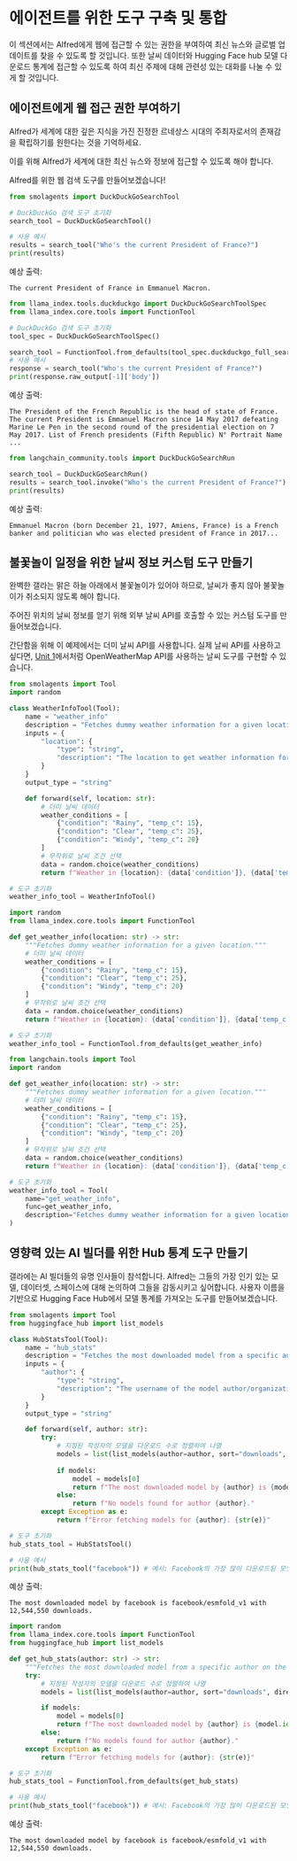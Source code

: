 # 에이전트를 위한 도구 구축 및 통합

이 섹션에서는 Alfred에게 웹에 접근할 수 있는 권한을 부여하여 최신 뉴스와 글로벌 업데이트를 찾을 수 있도록 할 것입니다.
또한 날씨 데이터와 Hugging Face hub 모델 다운로드 통계에 접근할 수 있도록 하여 최신 주제에 대해 관련성 있는 대화를 나눌 수 있게 할 것입니다.

## 에이전트에게 웹 접근 권한 부여하기

Alfred가 세계에 대한 깊은 지식을 가진 진정한 르네상스 시대의 주최자로서의 존재감을 확립하기를 원한다는 것을 기억하세요.

이를 위해 Alfred가 세계에 대한 최신 뉴스와 정보에 접근할 수 있도록 해야 합니다.

Alfred를 위한 웹 검색 도구를 만들어보겠습니다!

<hfoptions id="agents-frameworks">
<hfoption id="smolagents">

```python
from smolagents import DuckDuckGoSearchTool

# DuckDuckGo 검색 도구 초기화
search_tool = DuckDuckGoSearchTool()

# 사용 예시
results = search_tool("Who's the current President of France?")
print(results)
```

예상 출력:

```
The current President of France in Emmanuel Macron.
```

</hfoption>
<hfoption id="llama-index">

```python
from llama_index.tools.duckduckgo import DuckDuckGoSearchToolSpec
from llama_index.core.tools import FunctionTool

# DuckDuckGo 검색 도구 초기화
tool_spec = DuckDuckGoSearchToolSpec()

search_tool = FunctionTool.from_defaults(tool_spec.duckduckgo_full_search)
# 사용 예시
response = search_tool("Who's the current President of France?")
print(response.raw_output[-1]['body'])
```

예상 출력:

```
The President of the French Republic is the head of state of France. The current President is Emmanuel Macron since 14 May 2017 defeating Marine Le Pen in the second round of the presidential election on 7 May 2017. List of French presidents (Fifth Republic) N° Portrait Name ...
```

</hfoption>
<hfoption id="langgraph">

```python
from langchain_community.tools import DuckDuckGoSearchRun

search_tool = DuckDuckGoSearchRun()
results = search_tool.invoke("Who's the current President of France?")
print(results)
```

예상 출력:

```
Emmanuel Macron (born December 21, 1977, Amiens, France) is a French banker and politician who was elected president of France in 2017...
```

</hfoption>
</hfoptions>

## 불꽃놀이 일정을 위한 날씨 정보 커스텀 도구 만들기

완벽한 갤라는 맑은 하늘 아래에서 불꽃놀이가 있어야 하므로, 날씨가 좋지 않아 불꽃놀이가 취소되지 않도록 해야 합니다.

주어진 위치의 날씨 정보를 얻기 위해 외부 날씨 API를 호출할 수 있는 커스텀 도구를 만들어보겠습니다.

<Tip>
간단함을 위해 이 예제에서는 더미 날씨 API를 사용합니다. 실제 날씨 API를 사용하고 싶다면, <a href="../../unit1/tutorial">Unit 1</a>에서처럼 OpenWeatherMap API를 사용하는 날씨 도구를 구현할 수 있습니다.
</Tip>

<hfoptions id="agents-frameworks">
<hfoption id="smolagents">

```python
from smolagents import Tool
import random

class WeatherInfoTool(Tool):
    name = "weather_info"
    description = "Fetches dummy weather information for a given location."
    inputs = {
        "location": {
            "type": "string",
            "description": "The location to get weather information for."
        }
    }
    output_type = "string"

    def forward(self, location: str):
        # 더미 날씨 데이터
        weather_conditions = [
            {"condition": "Rainy", "temp_c": 15},
            {"condition": "Clear", "temp_c": 25},
            {"condition": "Windy", "temp_c": 20}
        ]
        # 무작위로 날씨 조건 선택
        data = random.choice(weather_conditions)
        return f"Weather in {location}: {data['condition']}, {data['temp_c']}°C"

# 도구 초기화
weather_info_tool = WeatherInfoTool()
```

</hfoption>
<hfoption id="llama-index">

```python
import random
from llama_index.core.tools import FunctionTool

def get_weather_info(location: str) -> str:
    """Fetches dummy weather information for a given location."""
    # 더미 날씨 데이터
    weather_conditions = [
        {"condition": "Rainy", "temp_c": 15},
        {"condition": "Clear", "temp_c": 25},
        {"condition": "Windy", "temp_c": 20}
    ]
    # 무작위로 날씨 조건 선택
    data = random.choice(weather_conditions)
    return f"Weather in {location}: {data['condition']}, {data['temp_c']}°C"

# 도구 초기화
weather_info_tool = FunctionTool.from_defaults(get_weather_info)
```

</hfoption>
<hfoption id="langgraph">

```python
from langchain.tools import Tool
import random

def get_weather_info(location: str) -> str:
    """Fetches dummy weather information for a given location."""
    # 더미 날씨 데이터
    weather_conditions = [
        {"condition": "Rainy", "temp_c": 15},
        {"condition": "Clear", "temp_c": 25},
        {"condition": "Windy", "temp_c": 20}
    ]
    # 무작위로 날씨 조건 선택
    data = random.choice(weather_conditions)
    return f"Weather in {location}: {data['condition']}, {data['temp_c']}°C"

# 도구 초기화
weather_info_tool = Tool(
    name="get_weather_info",
    func=get_weather_info,
    description="Fetches dummy weather information for a given location."
)
```

</hfoption>
</hfoptions>

## 영향력 있는 AI 빌더를 위한 Hub 통계 도구 만들기

갤라에는 AI 빌더들의 유명 인사들이 참석합니다. Alfred는 그들의 가장 인기 있는 모델, 데이터셋, 스페이스에 대해 논의하여 그들을 감동시키고 싶어합니다. 사용자 이름을 기반으로 Hugging Face Hub에서 모델 통계를 가져오는 도구를 만들어보겠습니다.

<hfoptions id="agents-frameworks">
<hfoption id="smolagents">

```python
from smolagents import Tool
from huggingface_hub import list_models

class HubStatsTool(Tool):
    name = "hub_stats"
    description = "Fetches the most downloaded model from a specific author on the Hugging Face Hub."
    inputs = {
        "author": {
            "type": "string",
            "description": "The username of the model author/organization to find models from."
        }
    }
    output_type = "string"

    def forward(self, author: str):
        try:
            # 지정된 작성자의 모델을 다운로드 수로 정렬하여 나열
            models = list(list_models(author=author, sort="downloads", direction=-1, limit=1))
            
            if models:
                model = models[0]
                return f"The most downloaded model by {author} is {model.id} with {model.downloads:,} downloads."
            else:
                return f"No models found for author {author}."
        except Exception as e:
            return f"Error fetching models for {author}: {str(e)}"

# 도구 초기화
hub_stats_tool = HubStatsTool()

# 사용 예시
print(hub_stats_tool("facebook")) # 예시: Facebook의 가장 많이 다운로드된 모델 가져오기
```

예상 출력:

```
The most downloaded model by facebook is facebook/esmfold_v1 with 12,544,550 downloads.
```

</hfoption>
<hfoption id="llama-index">

```python
import random
from llama_index.core.tools import FunctionTool
from huggingface_hub import list_models

def get_hub_stats(author: str) -> str:
    """Fetches the most downloaded model from a specific author on the Hugging Face Hub."""
    try:
        # 지정된 작성자의 모델을 다운로드 수로 정렬하여 나열
        models = list(list_models(author=author, sort="downloads", direction=-1, limit=1))

        if models:
            model = models[0]
            return f"The most downloaded model by {author} is {model.id} with {model.downloads:,} downloads."
        else:
            return f"No models found for author {author}."
    except Exception as e:
        return f"Error fetching models for {author}: {str(e)}"

# 도구 초기화
hub_stats_tool = FunctionTool.from_defaults(get_hub_stats)

# 사용 예시
print(hub_stats_tool("facebook")) # 예시: Facebook의 가장 많이 다운로드된 모델 가져오기
```

예상 출력:

```
The most downloaded model by facebook is facebook/esmfold_v1 with 12,544,550 downloads.
```

</hfoption>
</hfoptions> 
